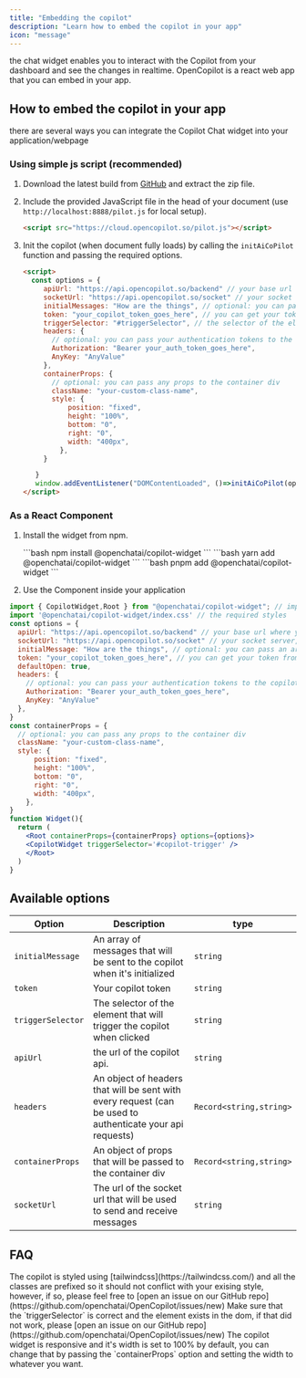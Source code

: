 ```yaml
---
title: "Embedding the copilot"
description: "Learn how to embed the copilot in your app"
icon: "message"
---
```

the chat widget enables you to interact with the Copilot from your dashboard and see the changes in realtime.
OpenCopilot is a react web app that you can embed in your app. 

## How to embed the copilot in your app

there are several ways you can integrate the Copilot Chat widget into your application/webpage
<CardGroup cols={2}>
<Card title="As a JavaScript File" icon="js">
</Card>
<Card title='As a React Component (via npm)' icon='react'>
</Card>
  </CardGroup>

### Using simple js script (recommended)

1. Download the latest build from [GitHub](https://github.com/openchatai/OpenCopilot/actions)
   and extract the zip file.

2. Include the provided JavaScript file in the head of your document (use `http://localhost:8888/pilot.js` for local setup).
   ```html
   <script src="https://cloud.opencopilot.so/pilot.js"></script>
   ```
3. Init the copilot (when document fully loads) by calling the `initAiCoPilot` function and passing the required options.

   ```html
   <script>
     const options = {
        apiUrl: "https://api.opencopilot.so/backend" // your base url where your are hosting OpenCopilot at (the API), usually it's http://localhost:8888/backend
        socketUrl: "https://api.opencopilot.so/socket" // your socket server, usually it's http://localhost:8888/socket
        initialMessages: "How are the things", // optional: you can pass an array of messages that will be sent to the copilot when it's initialized
        token: "your_copilot_token_goes_here", // you can get your token from the dashboard
        triggerSelector: "#triggerSelector", // the selector of the element that will trigger the copilot when clicked
        headers: {
          // optional: you can pass your authentication tokens to the copilot or any other header you want to send with every request
          Authorization: "Bearer your_auth_token_goes_here",
          AnyKey: "AnyValue"
        },
        containerProps: {
          // optional: you can pass any props to the container div
          className: "your-custom-class-name",
          style: {
              position: "fixed",
              height: "100%",
              bottom: "0",
              right: "0",
              width: "400px",
            },
        } 

      }
      window.addEventListener("DOMContentLoaded", ()=>initAiCoPilot(options)); // window.onload
   </script>
   ```

### As a React Component

1. Install the widget from npm.

   <Tabs>
     <Tab title="npm">
     ```bash
      npm install @openchatai/copilot-widget 
      ```
      </Tab>
     <Tab title="yarn">
     ```bash
      yarn add @openchatai/copilot-widget 
      ```
      </Tab>
     <Tab title="pnpm">
     ```bash 
     pnpm add @openchatai/copilot-widget 
     ```
     </Tab>
   </Tabs>

2. Use the Component inside your application

```jsx
import { CopilotWidget,Root } from "@openchatai/copilot-widget"; // import the component
import '@openchatai/copilot-widget/index.css' // the required styles
const options = {
  apiUrl: "https://api.opencopilot.so/backend" // your base url where your are hosting OpenCopilot at (the API), usually it's http://localhost:8888/backend
  socketUrl: "https://api.opencopilot.so/socket" // your socket server, usually it's http://localhost:8888/socket
  initialMessage: "How are the things", // optional: you can pass an array of messages that will be sent to the copilot when it's initialized
  token: "your_copilot_token_goes_here", // you can get your token from the dashboard
  defaultOpen: true,
  headers: {
    // optional: you can pass your authentication tokens to the copilot or any other header you want to send with every request
    Authorization: "Bearer your_auth_token_goes_here",
    AnyKey: "AnyValue"
  },
}
const containerProps = {
  // optional: you can pass any props to the container div
  className: "your-custom-class-name",
  style: {
      position: "fixed",
      height: "100%",
      bottom: "0",
      right: "0",
      width: "400px",
    },
}
function Widget(){
  return (
    <Root containerProps={containerProps} options={options}>
    <CopilotWidget triggerSelector='#copilot-trigger' />
    </Root>
  )
}
```



## Available options

| Option            | Description                                                                                               | type                    |
| ----------------- | --------------------------------------------------------------------------------------------------------- | ----------------------- |
| `initialMessage`  | An array of messages that will be sent to the copilot when it's initialized                               | `string`                |
| `token`           | Your copilot token                                                                                        | `string`                |
| `triggerSelector` | The selector of the element that will trigger the copilot when clicked                                    | `string`                |
| `apiUrl`          | the url of the copilot api.                                                                               | `string`                |
| `headers`         | An object of headers that will be sent with every request (can be used to authenticate your api requests) | `Record<string,string>` |
| `containerProps`  | An object of props that will be passed to the container div                                               | `Record<string,string>` |
| `socketUrl`       | The url of the socket url that will be used to send and receive messages                               | `string`                |
## FAQ

<AccordionGroup>
  <Accordion title="I have a style conflict with the widget">
    The copilot is styled using
    [tailwindcss](https://tailwindcss.com/) and all the classes are prefixed so it should not conflict with your
    exising style, however, if so, please feel free to [open an issue on our GitHub repo](https://github.com/openchatai/OpenCopilot/issues/new)
  </Accordion>

  <Accordion title="The copilot widget is not showing up">
    Make sure that the `triggerSelector` is correct and the element exists in
    the dom, if that did not work, please [open an issue on our GitHub repo](https://github.com/openchatai/OpenCopilot/issues/new)
  </Accordion>

  <Accordion title="The copilot widget is so small">
    The copilot widget is responsive and it's width is set to 100% by default, you can change that by passing the
    `containerProps` option and setting the width to whatever you want.
  </Accordion>
</AccordionGroup>
